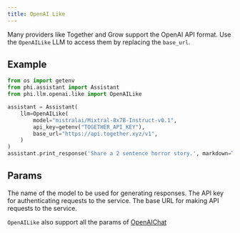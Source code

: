 ```yaml
---
title: OpenAI Like
---
```


Many providers like Together and Grow support the OpenAI API format. Use the `OpenAILike` LLM to access them by replacing the `base_url`.

## Example

<CodeGroup>

```python assistant.py
from os import getenv
from phi.assistant import Assistant
from phi.llm.openai.like import OpenAILike

assistant = Assistant(
    llm=OpenAILike(
        model="mistralai/Mixtral-8x7B-Instruct-v0.1",
        api_key=getenv("TOGETHER_API_KEY"),
        base_url="https://api.together.xyz/v1",
    )
)
assistant.print_response('Share a 2 sentence horror story.', markdown=True)
```

</CodeGroup>

## Params

<ResponseField name="model" type="str">
  The name of the model to be used for generating responses.
</ResponseField>
<ResponseField name="api_key" type="str">
  The API key for authenticating requests to the service.
</ResponseField>
<ResponseField name="base_url" type="str">
  The base URL for making API requests to the service.
</ResponseField>

`OpenAILike` also support all the params of [OpenAIChat](/llms/openai)
